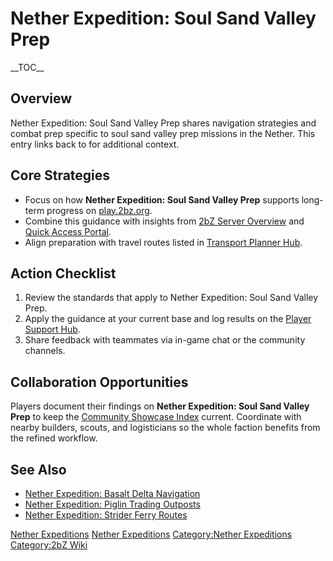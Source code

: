 {{Short description|Nether Expedition: Soul Sand Valley Prep shares navigation strategies and combat prep specific to soul sand valley prep missions in the Nether}}
= Nether Expedition: Soul Sand Valley Prep =
{{2bZ Navbox}}
__TOC__

== Overview ==
Nether Expedition: Soul Sand Valley Prep shares navigation strategies and combat prep
specific to soul sand valley prep missions in the Nether. This entry links back to
[[Category:Nether Expeditions|Nether Expeditions]] for additional context.

== Core Strategies ==
* Focus on how '''Nether Expedition: Soul Sand Valley Prep''' supports long-term progress on [[play.2bz.org]].
* Combine this guidance with insights from [[2bZ Server Overview]] and [[Quick Access Portal]].
* Align preparation with travel routes listed in [[Transport Planner Hub]].

== Action Checklist ==
# Review the [[Category:Nether Expeditions|Nether Expeditions]] standards that apply to Nether Expedition: Soul Sand Valley Prep.
# Apply the guidance at your current base and log results on the [[Player Support Hub]].
# Share feedback with teammates via in-game chat or the community channels.

== Collaboration Opportunities ==
Players document their findings on '''Nether Expedition: Soul Sand Valley Prep''' to keep
the [[Community Showcase Index]] current. Coordinate with nearby builders, scouts, and
logisticians so the whole faction benefits from the refined workflow.

== See Also ==
* [[Nether Expedition: Basalt Delta Navigation]]
* [[Nether Expedition: Piglin Trading Outposts]]
* [[Nether Expedition: Strider Ferry Routes]]

[[Category:Nether Expeditions]]
[[Category:2bZ Wiki]]
